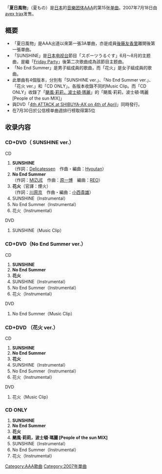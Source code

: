 {{Multiple issues|
{{unreferenced|time=2011-07-31T09:02:48+00:00}}
{{Notability Unreferenced|time=2020-02-22T08:02:33+00:00}}
}}
{{Infobox Single
| Name           = 夏日風物
| Cover          = AAA_-_夏もの.jpg 
| Artist         = [[AAA_(团体)|AAA]]
| Album          = [[AROUND_(AAA專輯)|AROUND]]
| A-side         = SUNSHINE<br/>No End Summer<br/>花火
| B-side         = 颶風·莉莉，波士頓·瑪麗 [People of the sun MIX]
| Released       = 2007年7月18日
| Format         = [[单曲|單曲]]
| Recorded       = 2007年<br/>{{JPN}}
| Genre          = [[J-POP|J-POP]]
| Lenght         =
| Label          = [[avex_trax|avex trax]]
| Writer         = 
| Producer       = masato max matuura
| Certification  = 
| Chart position = * 週間最高排名第5位<small>（[[Oricon公信榜|Oricon]]）</small> 
| Last single    = [[紅唇羅曼蒂卡_/_That's_Right|紅唇羅曼蒂卡 / That's Right]]<br/>（2007年）
| This single    = '''夏日風物'''<br/>（2007年）
| Next single    = [[Red_Soul|Red Soul]]<br/>（2007年）
| Misc           =
}}
「'''夏日風物'''」（夏もの）是[[日本|日本]]的[[音乐团体|音樂团体]][[AAA_(团体)|AAA]]的第15张[[单曲|单曲]]。2007年7月18日由[[avex_trax|avex trax]]发售。

== 概要 ==
* 「夏日風物」是AAA出道以來第一張3A單曲，亦是成員[[後藤友香里|後藤友香里]]離開後第一張單曲。
* 「SUNSHINE」是[[日本电视台|日本电视台]]節目「スポーツうるぐす」6月〜8月的主题曲，是繼「[[Friday_Party|Friday Party]]」後第二次歌曲成為該節目主题曲。
* 「No End Summer」是男子組成員的歌曲，而「花火」是女子組成員的歌曲。
* 此單曲有4個版本，分別有「SUNSHINE ver.」、「No End Summer ver.」、「花火 ver.」和「CD ONLY」。各版本收錄不同的Music Clip。而「CD ONLY」收錄了「[[颶風·莉莉，波士頓·瑪麗|颶風·莉莉，波士頓·瑪麗]]」的「颶風·莉莉，波士頓·瑪麗 [People of the sun MIX]」
* 與DVD「[[4th_ATTACK_at_SHIBUYA-AX_on_4th_of_April|4th ATTACK at SHIBUYA-AX on 4th of April]]」同時發行。
* 在7月30日於公信榜单曲週排行榜取得第5位

== 收录内容 ==
===CD+DVD（ SUNSHINE ver.）===
;CD
#'''SUNSHINE'''<br/>（作詞：[[Delicatessen|Delicatessen]]　作曲・編曲：[[Hyoutan|Hyoutan]]）
#'''No End Summer'''<br/>（作詞：[[MIZUE|MIZUE]]　作曲：[[原一博|原一博]]　編曲：[[REO|REO]]）
#'''花火'''（官譯：煙火）<br/>（作詞：[[川原京|川原京]]　作曲・編曲：[[小西貴雄|小西貴雄]]）
#SUNSHINE（Instrumental）
#No End Summer（Instrumental）
#花火（Instrumental）
;DVD
#SUNSHINE（Music Clip）

===CD+DVD（No End Summer ver.）===
;CD
#'''SUNSHINE'''
#'''No End Summer'''
#'''花火'''
#SUNSHINE（Instrumental）
#No End Summer（Instrumental）
#花火（Instrumental）
;DVD
#No End Summer（Music Clip）

===CD+DVD （花火 ver.）===
;CD
#'''SUNSHINE'''
#'''No End Summer'''
#'''花火'''
#SUNSHINE（Instrumental）
#No End Summer（Instrumental）
#花火（Instrumental）
;DVD
#花火（Music Clip）

===CD ONLY===
#'''SUNSHINE'''
#'''No End Summer'''
#'''花火'''
#'''颶風·莉莉，波士頓·瑪麗 [People of the sun MIX]'''
#SUNSHINE（Instrumental）
#No End Summer（Instrumental）
#花火（Instrumental）

{{AAA}}

{{DEFAULTSORT:Natsumono}}
[[Category:AAA歌曲|Category:AAA歌曲]]
[[Category:2007年單曲|Category:2007年單曲]]